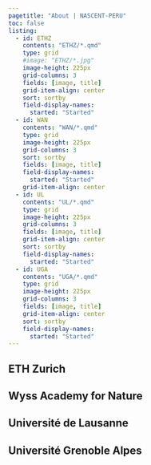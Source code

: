 ```yaml
---
pagetitle: "About | NASCENT-PERU"
toc: false
listing:
  - id: ETHZ
    contents: "ETHZ/*.qmd"
    type: grid
    #image: "ETHZ/*.jpg"
    image-height: 225px
    grid-columns: 3
    fields: [image, title]
    grid-item-align: center
    sort: sortby
    field-display-names: 
      started: "Started"
  - id: WAN
    contents: "WAN/*.qmd"
    type: grid
    image-height: 225px
    grid-columns: 3
    sort: sortby
    fields: [image, title]
    field-display-names: 
      started: "Started"
    grid-item-align: center
  - id: UL
    contents: "UL/*.qmd"
    type: grid
    image-height: 225px
    grid-columns: 3
    fields: [image, title]
    grid-item-align: center
    sort: sortby
    field-display-names: 
      started: "Started"
  - id: UGA
    contents: "UGA/*.qmd"
    type: grid
    image-height: 225px
    grid-columns: 3
    fields: [image, title]
    grid-item-align: center
    sort: sortby
    field-display-names: 
      started: "Started"
---
```





## ETH Zurich

:::{#ETHZ}
:::

## Wyss Academy for Nature

:::{#WAN}
:::

## Université de Lausanne

:::{#UL}
:::

## Université Grenoble Alpes

:::{#UGA}
:::